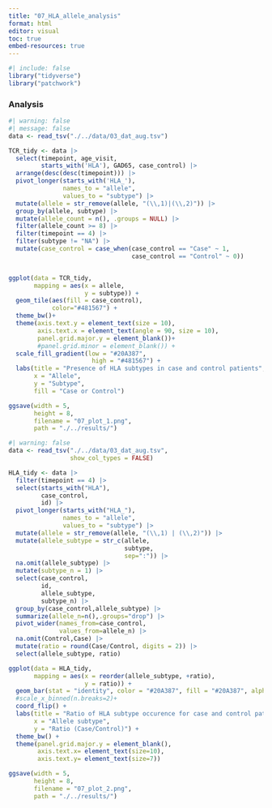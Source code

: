 ```yaml
---
title: "07_HLA_allele_analysis"
format: html
editor: visual
toc: true
embed-resources: true
---
```


```r
#| include: false
library("tidyverse")
library("patchwork")
```

### Analysis

```r
#| warning: false
#| message: false
data <- read_tsv("./../data/03_dat_aug.tsv")

TCR_tidy <- data |> 
  select(timepoint, age_visit,
         starts_with('HLA'), GAD65, case_control) |>
  arrange(desc(desc(timepoint))) |> 
  pivot_longer(starts_with('HLA_'), 
               names_to = "allele",
               values_to = "subtype") |>
  mutate(allele = str_remove(allele, "(\\,1)|(\\,2)")) |>
  group_by(allele, subtype) |> 
  mutate(allele_count = n(), .groups = NULL) |>
  filter(allele_count >= 8) |>
  filter(timepoint == 4) |>
  filter(subtype != "NA") |>
  mutate(case_control = case_when(case_control == "Case" ~ 1,
                                  case_control == "Control" ~ 0))


ggplot(data = TCR_tidy,
       mapping = aes(x = allele,
                     y = subtype)) +
  geom_tile(aes(fill = case_control),
            color="#481567") + 
  theme_bw()+
  theme(axis.text.y = element_text(size = 10),
        axis.text.x = element_text(angle = 90, size = 10),
        panel.grid.major.y = element_blank())+
        #panel.grid.minor = element_blank()) +
  scale_fill_gradient(low = "#20A387",
                       high = "#481567") + 
  labs(title = "Presence of HLA subtypes in case and control patients",
       x = "Allele",
       y = "Subtype",
       fill = "Case or Control")

ggsave(width = 5,
       height = 8,
       filename = "07_plot_1.png",
       path = "./../results/")
```

```r
#| warning: false
data <- read_tsv("./../data/03_dat_aug.tsv",
                 show_col_types = FALSE)

HLA_tidy <- data |> 
  filter(timepoint == 4) |>
  select(starts_with("HLA"),
         case_control,
         id) |>
  pivot_longer(starts_with("HLA_"), 
               names_to = "allele",
               values_to = "subtype") |>
  mutate(allele = str_remove(allele, "(\\,1) | (\\,2)")) |>
  mutate(allele_subtype = str_c(allele,
                                subtype,
                                sep=":")) |>
  na.omit(allele_subtype) |>
  mutate(subtype_n = 1) |>
  select(case_control,
         id,
         allele_subtype,
         subtype_n) |>
  group_by(case_control,allele_subtype) |>
  summarize(allele_n=n(),.groups="drop") |>
  pivot_wider(names_from=case_control,
              values_from=allele_n) |>
  na.omit(Control,Case) |>
  mutate(ratio = round(Case/Control, digits = 2)) |>
  select(allele_subtype, ratio)

ggplot(data = HLA_tidy,
       mapping = aes(x = reorder(allele_subtype, +ratio),
                     y = ratio)) + 
  geom_bar(stat = "identity", color = "#20A387", fill = "#20A387", alpha = 0.8) + 
  #scale_x_binned(n.breaks=2)+
  coord_flip() + 
  labs(title = "Ratio of HLA subtype occurence for case and control patients",
       x = "Allele subtype",
       y = "Ratio (Case/Control)") + 
  theme_bw() + 
  theme(panel.grid.major.y = element_blank(),
        axis.text.x= element_text(size=10),
        axis.text.y= element_text(size=7))

ggsave(width = 5,
       height = 8,
       filename = "07_plot_2.png",
       path = "./../results/")
```
